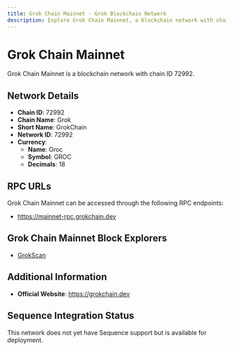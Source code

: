 ```yaml
--- 
title: Grok Chain Mainnet - Grok Blockchain Network
description: Explore Grok Chain Mainnet, a blockchain network with chain ID 72992. Learn about its native currency, Groc, and how to interact with the network.
---
```


# Grok Chain Mainnet

Grok Chain Mainnet is a blockchain network with chain ID 72992.

## Network Details

- **Chain ID**: 72992
- **Chain Name**: Grok
- **Short Name**: GrokChain
- **Network ID**: 72992
- **Currency**: 
  - **Name**: Groc
  - **Symbol**: GROC
  - **Decimals**: 18

## RPC URLs

Grok Chain Mainnet can be accessed through the following RPC endpoints:

- https://mainnet-rpc.grokchain.dev

## Grok Chain Mainnet Block Explorers

- [GrokScan](https://mainnet-explorer.grokchain.dev)

## Additional Information

- **Official Website**: https://grokchain.dev

## Sequence Integration Status

This network does not yet have Sequence support but is available for deployment.
